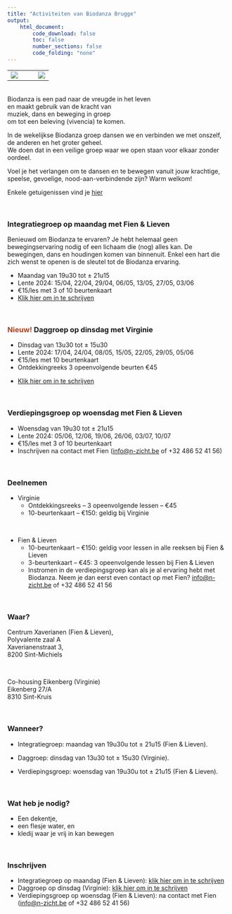 ```yaml
---
title: "Activiteiten van Biodanza Brugge"
output:
    html_document:
        code_download: false
        toc: false
        number_sections: false
        code_folding: "none"
---
```


<table>
<tr>
<td width=66%>
![](./figs/activiteiten2023.png)
</td>
<td width=34%>
![](./figs/flyerVirginie2024.jpg)
</td>
</table>

</br>
Biodanza is een pad naar de vreugde in het leven  
en maakt gebruik van de kracht van  
muziek, dans en beweging in groep  
om tot een beleving (vivencia) te komen.  

In de wekelijkse Biodanza groep dansen we en verbinden we met onszelf, de anderen en het groter geheel.   
We doen dat in een veilige groep waar we open staan voor elkaar zonder oordeel.

Voel je het verlangen om te dansen en te bewegen vanuit jouw krachtige, speelse, gevoelige, nood-aan-verbindende zijn? Warm welkom!

Enkele getuigenissen vind je [hier](getuigenissen.html)

</br>

<!--
<a name="bloomDudzele"></a>

### <span style="color:#AD441F"> Nieuw! </span>  Biodanza sessie met Fien op Bloom Fair in Dudzele op 18/2 

- Zin om Biodanza eens uit te proberen of een vivencia mee te pikken? Goed nieuws! 
- Ik geeft een sessie van 1u op Bloom Fair in Dudzele op 18/2! 
- Er is natuurlijk nog veel meer te beleven op deze dag! Warm welkom allemaal! 
- Ik bied jullie een kortingscode aanbieden van 10% Ticketing link.  [https://www.bloom.be/spirituele-beurzen](https://www.bloom.be/spirituele-beurzen)  Discountcode: BLOOMFAIR2024DISCOUNT  
Ik zie jullie graag… daar!  
Liefs, Fien

</br>

<a name="verdedigingLieven"></a>

### <span style="color:#AD441F"> Nieuw! </span>  Voordracht Eindwerk Lieven -- Biologische Aspecten van Biodanza op 02/03

- Op zaterdag 2 maart zet ik de laatste stap in mijn Biodanza opleiding. 
- Ik verdedig mijn eindwerk over mijn grote passie: de biologisch aspecten van Biodanza. 
- De verdediging gaat door op 02/03 om 18u30 in Antwerpen na de infonamiddag over de nieuwe cyclus van de opleiding tot Biodanza docent waar je ook meer dan welkom bent. 
- Meer info en inschrijven kan via dit Google formulier: https://forms.gle/TANyN1SoYH6t8NRZ9 
- Voor mensen die inschrijven voor de infonamiddag en de verdediging voorzien we een snelle hap tussenin. 
- Achteraf voorzien we ook een hapje en drankje om het afstuderen te vieren. 
-->

<a name="activiteitenFienLieven"></a>

<!-- ### <span style="color:#AD441F">Nieuw!</span> Zomerlessen op maandag met Fien & Lieven 

Zin om verder te dansen tijdens de zomer? Dat kan! 

- woensdag 12/06, 19/06, 26/06, 03/07, 10/07, 21/08 en 28/08  
- €15/les met 3 of 10 beurtenkaart
- [Klik hier om in te schrijven](./inschrijvenZomerLessen.html)

De lessen staan voor iedereen open. 
Is Biodanza nieuw voor jou? Welkom om deel te nemen met een 3-beurtenkaart en te beleven wat Biodanza jou kan brengen.
Heb je al Biodanza-ervaring dan kan je zoals anders je 10-beurten kaart gebruiken. 

</br>
-->

### Integratiegroep op maandag met Fien & Lieven 

Benieuwd om Biodanza te ervaren? Je hebt helemaal geen bewegingservaring nodig of een lichaam die (nog) alles kan. De bewegingen, dans en houdingen komen van binnenuit. Enkel een hart die zich wenst te openen is de sleutel tot de Biodanza ervaring.  

- Maandag van 19u30 tot $\pm$ 21u15
<!--
- Herfst 2024: 02/10, 09/10, 16/10, 23/10, 06/11, 13/11, 20/11, 27/11, 04/12, 11/12, 18/12
-->
- Lente 2024: 15/04, 22/04, 29/04, 06/05, 13/05, 27/05, 03/06
- €15/les met 3 of 10 beurtenkaart
- [Klik hier om in te schrijven](./inschrijvenIntegratieGroep.html)

</br>

<a name="activiteitenVirginie"></a>

### <span style="color:#AD441F">Nieuw!</span> Daggroep op dinsdag met Virginie 


- Dinsdag van 13u30 tot $\pm$ 15u30
<!-- 
- Ontdekkingsreeks (3 keer): 12/09, 19/09, 26/09 -- €40 
- Herfst 2023: 10/10, 17/10, 24/10, 7/11, 14/11, 21/11, 28/11, 05/12, 12/12, 19/12 
-->
- Lente 2024:  17/04, 24/04, 08/05, 15/05, 22/05, 29/05, 05/06 
- €15/les met 10 beurtenkaart 
- Ontdekkingreeks 3 opeenvolgende beurten €45

<!--
-->
- [Klik hier om in te schrijven](./inschrijvenVirginie.html)

</br>

### Verdiepingsgroep op woensdag met Fien & Lieven 

- Woensdag van 19u30 tot $\pm$ 21u15
<!-- 
- Herfst 2023: 13/09, 20/09, 27/09, 04/10, 11/10, 18/10, 25/10, 08/11, 15/11, 22/11, 29/11, 06/12, 13/12, 20/12
- Voorjaar 2024: 10/01, 17/01, 24/01, 31/01, 07/02, 21/02, 28/02, 06/03, 13/03, 20/03, 27/03
-->
- Lente 2024:  05/06, 12/06, 19/06, 26/06, 03/07, 10/07 
- €15/les met 3 of 10 beurtenkaart
- Inschrijven na contact met Fien  ([info@n-zicht.be](mailto:info@n-zicht.be) of +32 486 52 41 56)

</br>

### Deelnemen

  - Virginie 
    - Ontdekkingsreeks -- 3 opeenvolgende lessen -- €45 
    - 10-beurtenkaart -- €150: geldig bij Virginie 

</br> 

  - Fien & Lieven 
    - 10-beurtenkaart -- €150: geldig voor lessen in alle reeksen bij Fien & Lieven
    - 3-beurtenkaart -- €45: 3 opeenvolgende lessen bij Fien & Lieven
    - Instromen in de verdiepingsgroep kan als je al ervaring hebt met Biodanza. Neem je dan eerst even contact op met Fien? [info@n-zicht.be](mailto:info@n-zicht.be) of +32 486 52 41 56

</br>

### Waar? 

Centrum Xaverianen (Fien & Lieven),  
Polyvalente zaal A  
Xaverianenstraat 3,  
8200 Sint-Michiels

</br>

Co-housing Eikenberg (Virginie)    
Eikenberg 27/A         
8310 Sint-Kruis

</br> 

### Wanneer? 

- Integratiegroep: maandag van 19u30u tot $\pm$ 21u15 (Fien & Lieven).

- Daggroep: dinsdag van 13u30 tot $\pm$ 15u30 (Virginie). 
- Verdiepingsgroep: woensdag van 19u30u tot $\pm$ 21u15 (Fien & Lieven).

</br>

### Wat heb je nodig? 

  - Een dekentje,
  - een flesje water, en
  - kledij waar je vrij in kan bewegen
  
</br>

### Inschrijven 

<!-- 
- Zomerlessen op maandag (Fien & Lieven): [klik hier om in te schrijven](./inschrijvenZomerLessen.html)
-->
- Integratiegroep op maandag (Fien & Lieven): [klik hier om in te schrijven](./inschrijvenIntegratieGroep.html)
- Daggroep op dinsdag (Virginie): [klik hier om in te schrijven](./inschrijvenVirginie.html)
- Verdiepingsgroep op woensdag (Fien & Lieven): na contact met Fien  ([info@n-zicht.be](mailto:info@n-zicht.be) of +32 486 52 41 56)

